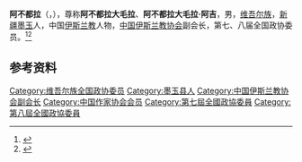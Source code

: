 {{Otheruses|other=名为的其他人物|阿不都拉}}

'''阿不都拉'''（{{lang-ug|ئابدۇللا}}，{{bd|1923年|}}），尊称'''阿不都拉大毛拉'''、'''阿不都拉大毛拉·阿吉'''，男，[[维吾尔族|维吾尔族]]，[[新疆|新疆]][[墨玉县|墨玉]]人，中国[[伊斯兰教|伊斯兰教]]人物，[[中国伊斯兰教协会|中国伊斯兰教协会]]副会长，第七、八届全国政协委员。<ref>{{Cite book|title=历届全国政协委员人名辞典|author=|publisher=中国国际广播出版社|year=1996|isbn=9787507813746|location=北京|pages=286}}</ref><ref>{{Cite book|title=中华人民共和国职官志|author=何虎生, 李耀东, 向常福主编|publisher=中国社会出版社|year=2003|isbn=9787800883934|location=北京|pages=}}</ref>

== 参考资料 ==
{{reflist}}

{{中国人物小作品}}
{{Navboxes 
| title  = 阿不都拉在[[中国伊斯兰教协会|中国伊斯兰教协会]]的职务
| list1  =
{{中国伊斯兰教协会第五届委员会}}
{{中国伊斯兰教协会第六届委员会}}
}}

{{Authority control}}
{{DEFAULTSORT:A}}
[[Category:维吾尔族全国政协委员|Category:维吾尔族全国政协委员]]
[[Category:墨玉县人|Category:墨玉县人]]
[[Category:中国伊斯兰教协会副会长|Category:中国伊斯兰教协会副会长]]
[[Category:中国作家协会会员|Category:中国作家协会会员]]
[[Category:第七屆全國政協委員|Category:第七屆全國政協委員]]
[[Category:第八屆全國政協委員|Category:第八屆全國政協委員]]